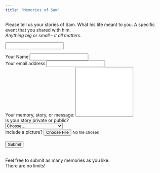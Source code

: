 ```yaml
---
title: "Memories of Sam"
---
```


Please tell us your stories of Sam.  What his life meant to you.  A specific event that you shared with him.\
<em>Anything big or small - it all matters.</em>



<form name="memories" method="POST" data-netlify="true" 
      data-netlify-honeypot="bot-field" 
      onSubmit="submit">
<!-- action="/success/" -->
      
<input class="d-none" 
   name="bot-field" />
<!--   -->
 
    
<div class="form-row">
  <div class="form-group col-md-6 mt-3">
  <label for="name">Your Name</label>
  <input type="text" class="form-control" id="name" name="name">
  </div>
  
  <div class="form-group col-md-6 mt-3">
  <label for="inputEmail">Your email address</label>
  <input type="email" class="form-control" id="inputEmail" name="email">
  </div>
  
  <div class="form-group col-md-6 mt-3">
  <!-- form-control form-control-lg mb-2 -->
  <label for="Message">Your memory, story, or message:</label>
  <textarea type="message" class="form-control"
    id="message" name="message"
    rows="10"
    style="resize: none"></textarea>
  </div>

  <div class="form-group col-md-6 mt-3">
  <label class="mr-sm-2" for="inlineFormCustomSelect">Is your story private or public?<br/></label>
      <select class="custom-select mr-sm-2" id="inlineFormCustomSelect">
        <option selected>Choose...</option>
        <option value="Public">Public (for everyone)</option>
        <option value="Private">Private (for the family only)</option>
        <!-- <option value="3">Three</option> -->
  </select>
  </div>


  <div class="form-group col-md-6 mt-3">
  <label for="image">Include a picture?</label>
  <input name="image" type="file" class="form-control" id="image" />
  </div>

</div>

<br/>
<button type="submit" class="btn btn-primary mt-3">Submit</button>
</form>

<br/>
Feel free to submit as many memories as you like.\
There are no limits!
